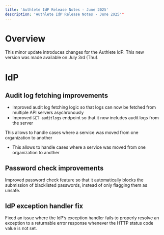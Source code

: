 ```yaml
---
title: 'Authlete IdP Release Notes - June 2025'
description: 'Authlete IdP Release Notes - June 2025'"
---
```


# Overview

This minor update introduces changes for the Authlete IdP.
This new version was made available on July 3rd (Thu).

# IdP

## Audit log fetching improvements

- Improved audit log fetching logic so that logs can now be fetched from multiple API servers asychronously
- Improved `GET auditlogs` endpoint so that it now includes audit logs from the server

This allows to handle cases where a service was moved from one organization to another

- This allows to handle cases where a service was moved from one organization to another

## Password check improvements

Improved password check feature so that it automatically blocks the submission of blacklisted passwords, instead of only flagging them as unsafe.

## IdP exception handler fix

Fixed an issue where the IdP’s exception handler fails to properly resolve an exception to a returnable error response whenever the HTTP status code value is not set.
